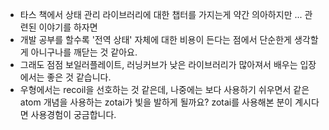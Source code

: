 - 타스 책에서 상태 관리 라이브러리에 대한 챕터를 가지는게 약간 의아하지만 ... 관련된 이야기를 하자면
- 개발 공부를 할수록 '전역 상태' 자체에 대한 비용이 든다는 점에서 단순한게 생각할게 아니구나를 깨닫는 것 같아요.
- 그래도 점점 보일러플레이트, 러닝커브가 낮은 라이브러리가 많아져서 배우는 입장에서는 좋은 것 같습니다.
- 우형에서는 recoil을 선호하는 것 같은데, 나중에는 보다 사용하기 쉬우면서 같은 atom 개념을 사용하는 zotai가 빛을 발하게 될까요? zotai를 사용해본 분이 계시다면 사용경험이 궁금합니다.
